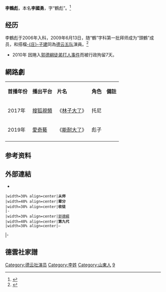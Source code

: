 {{艺人
|姓名 = 李鶴彪
|类型 = 曲艺家
|图片 = 
|图片简介 = 
|本名 = 李國勇
|英文名 = 
|昵称 = 彪哥
|国籍 = {{PRC}}
|民族 = [[漢族|漢族]]
|籍贯 = [[山東|山東]]
|出生日期 = {{birth date and age|1976|7|25}}
|出生地点 = {{CHN}}
|逝世日期 = 
|职业 = [[相声|相声演员]]
|语言 = [[现代标准汉语|汉语普通话]]
|母校 = 
|配偶 = 已婚
|儿女 = 1子<ref>{{cite news|title=郭德纲妻子王慧当奶奶？44岁抱上徒孙|url=https://www.sohu.com/a/439623427_100128946|work=搜狐|date=2020-12-21|accessdate=2021-05-31|archive-date=2021-06-03|archive-url=https://web.archive.org/web/20210603060233/https://www.sohu.com/a/439623427_100128946|dead-url=no}}</ref>
 |父母 = 
 |亲属 = 
|演奏乐器 = 
|出道日期 = 2006年入科<br/>2009年6月13日正式拜師 
|代表作 = 
|著名角色 = 
|活跃年代 = 2006年至今
|经纪公司 = 北京德云社文化传播有限公司
|相关团体 = [[德云社|德云社]]
| module = {{Crosstalk actor master-apprentice relation module
  |師承 = [[郭德綱|郭德綱]]
  |世代 = 九
  |徒弟 = 
 }}
| module2 = 搭檔: [[庄子建|-{庄}-子建]]
|奖项 = 
}}

'''李鶴彪'''{{BD|1976年|7月25日||}}，本名'''李國勇'''，字“鶴彪”。<ref>{{cite news|title=德雲社李鶴彪個人資料簡介|url=https://www.52tfboy.com/deyunshe1/4657.html|work=德雲清風|date=2018-05-04|accessdate=2021-05-31|archive-date=2021-06-02|archive-url=https://web.archive.org/web/20210602213929/https://www.52tfboy.com/deyunshe1/4657.html|dead-url=no}}</ref>

==经历==
李鶴彪于2006年入科，2009年6月13日，随“鶴”字科第一批拜师成为“頭鶴”成员，和搭檔[[庄子建|-{庄}-子建]]同為[[德云社#德云五队|德云五队]]演員。<ref>{{cite news|title=德云社第一勇士李鹤彪现状如何？|url=https://www.tspweb.com/key/%E6%9D%8E%E9%B9%A4%E5%BD%AA%E6%90%AD%E6%A1%A3.html|work=調色網盤|date=2020-11-07|accessdate=2021-05-31|archive-date=2021-06-02|archive-url=https://web.archive.org/web/20210602213516/https://www.tspweb.com/key/%E6%9D%8E%E9%B9%A4%E5%BD%AA%E6%90%AD%E6%A1%A3.html|dead-url=no}}</ref>
*2010年 因捲入[[郭德綱徒弟打人事件|郭德綱徒弟打人事件]]而被行政拘留7天。

==網路劇==
{|class="wikitable"
|-style="background:moccasin; color:black" align="center"
|'''首播年份'''
|'''播出平台'''
|'''片名'''
|'''角色'''
|'''備註'''
|-
|2017年
|[[搜狐視頻|搜狐視頻]]
|《[[林子大了|林子大了]]》
|托尼
|
|-
|2019年
|[[愛奇藝|愛奇藝]]
|《[[能耐大了|能耐大了]]》
|彪子
|
|-
|}

==参考资料==
{{reflist}}

==外部連結==
*{{Sinaweibo|1800999887?is_all}}

{{start box}}
 |width=30% align=center|'''从师'''
 |width=40% align=center|'''辈分'''
 |width=30% align=center|'''收徒'''
 |-
 |width=30% align=center|[[郭德綱|郭德綱]]
 |width=40% align=center|'''第九代'''
 |width=30% align=center|—
|-
{{end box}}

==德雲社家譜==
{{德云社}}

[[Category:德云社演员|Category:德云社演员]]
[[Category:李姓|Category:李姓]]
[[Category:山東人|Category:山東人]]
[[Category:相声演员|9]]